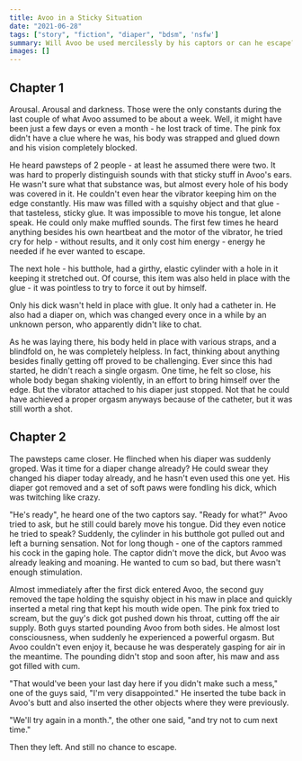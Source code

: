 ```yaml
---
title: Avoo in a Sticky Situation
date: "2021-06-28"
tags: ["story", "fiction", "diaper", "bdsm", 'nsfw']
summary: Will Avoo be used mercilessly by his captors or can he escape?
images: []
---
```


## Chapter 1

Arousal.
Arousal and darkness.
Those were the only constants during the last couple of what Avoo assumed to be about a week.
Well, it might have been just a few days or even a month - he lost track of time.
The pink fox didn't have a clue where he was, his body was strapped and glued down and his vision completely blocked.

He heard pawsteps of 2 people - at least he assumed there were two.
It was hard to properly distinguish sounds with that sticky stuff in Avoo's ears.
He wasn't sure what that substance was, but almost every hole of his body was covered in it.
He couldn't even hear the vibrator keeping him on the edge constantly.
His maw was filled with a squishy object and that glue - that tasteless, sticky glue.
It was impossible to move his tongue, let alone speak.
He could only make muffled sounds.
The first few times he heard anything besides his own heartbeat and the motor of the vibrator, he tried cry for help - without results, and it only cost him energy - energy he needed if he ever wanted to escape.

The next hole - his butthole, had a girthy, elastic cylinder with a hole in it keeping it stretched out.
Of course, this item was also held in place with the glue - it was pointless to try to force it out by himself.

Only his dick wasn't held in place with glue.
It only had a catheter in.
He also had a diaper on, which was changed every once in a while by an unknown person, who apparently didn't like to chat.

As he was laying there, his body held in place with various straps, and a blindfold on, he was completely helpless.
In fact, thinking about anything besides finally getting off proved to be challenging.
Ever since this had started, he didn't reach a single orgasm.
One time, he felt so close, his whole body began shaking violently, in an effort to bring himself over the edge.
But the vibrator attached to his diaper just stopped.
Not that he could have achieved a proper orgasm anyways because of the catheter, but it was still worth a shot.

## Chapter 2

The pawsteps came closer.
He flinched when his diaper was suddenly groped.
Was it time for a diaper change already?
He could swear they changed his diaper today already, and he hasn't even used this one yet.
His diaper got removed and a set of soft paws were fondling his dick, which was twitching like crazy.

"He's ready", he heard one of the two captors say.
"Ready for what?" Avoo tried to ask, but he still could barely move his tongue.
Did they even notice he tried to speak?
Suddenly, the cylinder in his butthole got pulled out and left a burning sensation.
Not for long though - one of the captors rammed his cock in the gaping hole.
The captor didn't move the dick, but Avoo was already leaking and moaning.
He wanted to cum so bad, but there wasn't enough stimulation.

Almost immediately after the first dick entered Avoo, the second guy removed the tape holding the squishy object in his maw in place and quickly inserted a metal ring that kept his mouth wide open.
The pink fox tried to scream, but the guy's dick got pushed down his throat, cutting off the air supply.
Both guys started pounding Avoo from both sides.
He almost lost consciousness, when suddenly he experienced a powerful orgasm.
But Avoo couldn't even enjoy it, because he was desperately gasping for air in the meantime.
The pounding didn't stop and soon after, his maw and ass got filled with cum.

"That would've been your last day here if you didn't make such a mess," one of the guys said, "I'm very disappointed."
He inserted the tube back in Avoo's butt and also inserted the other objects where they were previously.

"We'll try again in a month.", the other one said, "and try not to cum next time."

Then they left. And still no chance to escape.
